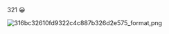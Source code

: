 
321 😀


![316bc32610fd9322c4c887b326d2e575_format,png](https://user-images.githubusercontent.com/26183306/156936114-c733d064-cc1b-44a0-8c35-8c58210772ab.png)
